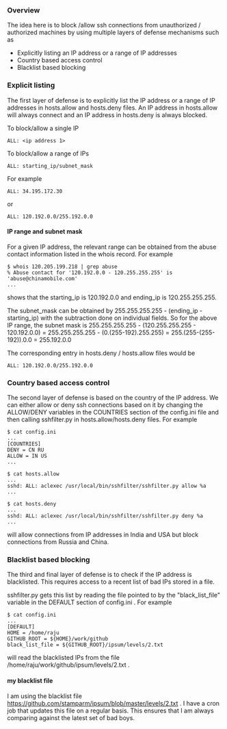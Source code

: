 === Overview ===
The idea here is to block /allow ssh connections from unauthorized / authorized machines by using multiple layers of defense mechanisms such as
* Explicitly listing an IP address or a range of IP addresses
* Country based access control
* Blacklist based blocking

=== Explicit listing ===
The first layer of defense is to explicitly list the IP address or a range of IP addresses in hosts.allow and hosts.deny files. An IP address in hosts.allow will always connect and an IP address in hosts.deny is always blocked. 

To block/allow a single IP
<pre>
ALL: <ip address 1>
</pre>

To block/allow a range of IPs
<pre>
ALL: starting_ip/subnet_mask
</pre>

For example

<pre>
ALL: 34.195.172.30
</pre>
or
<pre>
ALL: 120.192.0.0/255.192.0.0
</pre>

==== IP range and subnet mask ====

For a given IP address, the relevant range can be obtained from the abuse contact information listed in the whois record. For example 
<pre>
$ whois 120.205.199.218 | grep abuse
% Abuse contact for '120.192.0.0 - 120.255.255.255' is 'abuse@chinamobile.com'
...
</pre>
shows that the starting_ip is 120.192.0.0 and ending_ip is 120.255.255.255.

The subnet_mask can be obtained by 255.255.255.255 - (ending_ip - starting_ip) with the subtraction done on individual fields. So for the above IP range, the subnet mask is 255.255.255.255 - (120.255.255.255 - 120.192.0.0) = 255.255.255.255 - (0.(255-192).255.255) = 255.(255-(255-192)).0.0 = 255.192.0.0

The corresponding entry in hosts.deny / hosts.allow files would be 

<pre>
ALL: 120.192.0.0/255.192.0.0
</pre>

=== Country based access control ===
The second layer of defense is based on the country of the IP address. We can either allow or deny ssh connections based on it by changing the ALLOW/DENY variables in the COUNTRIES section of the config.ini file and then calling sshfilter.py in hosts.allow/hosts.deny files. For example

<pre>
$ cat config.ini
...
[COUNTRIES]
DENY = CN RU
ALLOW = IN US
...

$ cat hosts.allow
...
sshd: ALL: aclexec /usr/local/bin/sshfilter/sshfilter.py allow %a
...

$ cat hosts.deny
...
sshd: ALL: aclexec /usr/local/bin/sshfilter/sshfilter.py deny %a
...
</pre>

will allow connections from IP addresses in India and USA but block connections from Russia and China.

=== Blacklist based blocking ===
The third and final layer of defense is to check if the IP address is blacklisted. This requires access to a recent list of bad IPs stored in a file.

sshfilter.py gets this list by reading the file pointed to by the "black_list_file" variable in the DEFAULT section of config.ini . For example

<pre>
$ cat config.ini
...
[DEFAULT]
HOME = /home/raju
GITHUB_ROOT = ${HOME}/work/github
black_list_file = ${GITHUB_ROOT}/ipsum/levels/2.txt
</pre>

will read the blacklisted IPs from the file /home/raju/work/github/ipsum/levels/2.txt .

==== my blacklist file ====
I am using the blacklist file https://github.com/stamparm/ipsum/blob/master/levels/2.txt . I have a cron job that updates this file on a regular basis.
This ensures that I am always comparing against the latest set of bad boys.


